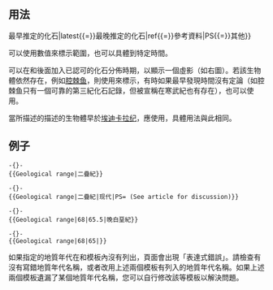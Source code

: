 {{NoteTA
|G1 = IT
|G2 = MediaWiki
}}
{{Documentation subpage|[[Template:Geological range]]與[[Template:Long fossil range]]}}
== 用法 ==
{{Tlx|Geological range|首次出現 (必填)|最後一次出現|文字內容|earliest{{=}}最早推定的化石|latest{{=}}最晚推定的化石|ref{{=}}參考資料|PS{{=}}其他}}

{{taxobox
|name=例子
|fossil_range={{Geological range|石炭紀|早白堊紀|earliest=奧陶紀}}
|genus = ''Rangea''
|regnum=''[[incertae sedis]]''
|species = ''Rangea examplus''
}}

可以使用數值來標示範圍，也可以具體到特定時間。

可以在{{Para|earliest}}和{{Para|latest}}後面加入已認可的化石分佈時期，以顯示一個虛影（如右圖）。若該生物體依然存在，例如[[腔棘鱼]]，則使用{{Para|latest|0}}來標示，有時如果最早發現時間沒有定論（如腔棘鱼只有一個可靠的第三紀化石記錄，但被宣稱在寒武紀也有存在），也可以使用{{Para|earliest|寒武紀中期}}。

當所描述的描述的生物體早於[[埃迪卡拉纪]]，應使用{{Tlx|Long fossil range}}，具體用法與此相同。

== 例子 ==
<pre>-{}-
{{Geological range|二疊紀}}
</pre>
{{Geological range|二疊紀}}

<pre>-{}-
{{Geological range|二疊紀|现代|PS= (See article for discussion)}}
</pre>
{{Geological range|二疊紀|现代|PS= (See article for discussion)}}

<pre>-{}-
{{Geological range|68|65.5|晚白堊紀}}
</pre>
{{Geological range|68|65.5|晚白堊紀}}

<pre>-{}-
{{Geological range|68|65|}}
</pre>
{{Geological range|68|65|}}

如果指定的地質年代在{{Tlx|Next period}}和{{Tlx|Period start}}模板內沒有列出，頁面會出現「表達式錯誤」。請檢查有沒有寫錯地質年代名稱，或者改用上述兩個模板有列入的地質年代名稱。如果上述兩個模板遺漏了某個地質年代名稱，您可以自行修改該等模板以解決問題。

<includeonly>{{Sandbox other||
<!-- 本行下加入模板的分類 -->
[[Category:地质模板]]
}}</includeonly>